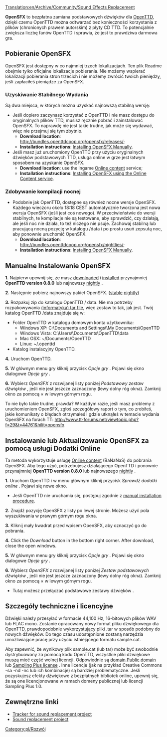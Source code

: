 [[Translation:en/Archive/Community/Sound Effects Replacement]]

'''OpenSFX''' to bezpłatna zamiana podstawowych dźwięków dla [[pl/Manual/OpenTTD|OpenTTD]], dzięki czemu OpenTTD można odtwarzać bez konieczności korzystania z plików (chronionych prawem autorskim) z płyty CD TTD. To potencjalnie zwiększa liczbę fanów OpenTTD i sprawia, że ​​jest to prawdziwa darmowa gra.


==Pobieranie OpenSFX==
OpenSFX jest dostępny w co najmniej trzech lokalizacjach. Ten plik Readme obejmie tylko oficjalne lokalizacje pobierania. Nie możemy wspierać lokalizacji pobierania stron trzecich i nie możemy zwrócić twoich pieniędzy, jeśli zapłaciłeś pieniądze za OpenSFX.

===Uzyskiwanie Stabilnego Wydania===
Są dwa miejsca, w których można uzyskać najnowszą stabilną wersję:
* Jeśli dopiero zaczynasz korzystać z OpenTTD i nie masz dostępu do oryginalnych plików TTD, musisz ręcznie pobrać i zainstalować OpenSFX. To naprawdę nie jest takie trudne, jak może się wydawać, więc nie przejmuj się tym zbytnio.
** '''Download location''': http://bundles.openttdcoop.org/opensfx/releases/;
** '''Installation instructions''': [[en/#Manualne Instalowanie OpenSFX|Installing OpenSFX Manually]].
* Jeśli masz już uruchomiony OpenTTD przy użyciu oryginalnych dźwięków podstawowych TTD, usługa online w grze jest łatwym sposobem na uzyskanie OpenSFX.
** '''Download location''': use the ingame [[pl/Manual/Dodatki Online|Online content]] service;
** '''Installation instructions''': [[en/#Instalowanie lub Aktualizowanie OpenSFX za pomocą usługi Dodatki Online|Installing OpenSFX using the Online Content service]].

===Zdobywanie kompilacji nocnej ===
* Podobnie jak OpenTTD, dostępne są również nocne wersje OpenSFX. Każdego wieczoru około 18:18 CEST automatycznie tworzona jest nowa wersja OpenSFX (jeśli jest coś nowego). W przeciwieństwie do wersji stabilnych, te kompilacje nie są testowane, aby sprawdzić, czy działają, ale jeśli noc nie działa, to też niczego nie psuje. Zachowaj stabilną lub pracującą nocną pozycję w katalogu /data i po prostu usuń zepsutą noc, aby ponownie uruchomić OpenSFX.
** '''Download location''': http://bundles.openttdcoop.org/opensfx/nightlies/;
** '''Installation instructions''': [[en/#Manualne Instalowanie OpenSFX|Installing OpenSFX Manually]].


==Manualne Instalowanie OpenSFX==
'''1.''' Najpierw upewnij się, że masz [http://www.openttd.org/ downloaded] i [[pl/Manual/Instalacja|installed]]  przynajmniej '''OpenTTD version 0.8.0''' lub najnowszy [[pl/Archive/Community/Wersje nightly|nightly]] .

'''2.''' Następnie pobierz najnowszy pakiet OpenSFX. ([http://mz.openttdcoop.org/bundles/opensfx/releases/ stable] [http://mz.openttdcoop.org/bundles/opensfx/nightlies/ nightly])

'''3.''' Rozpakuj zip do katalogu OpenTTD / data. Nie ma potrzeby rozpakowywania [https://www.wikipedia.org/wiki/pl:Tar (informatyka) tar file], więc zostaw to tak, jak jest.
Twój katalog OpenTTD /data znajduje się w:
* Folder OpenTTD w katalogu domowym konta użytkownika:
** Windows XP: C:\Documents and Settings\<username>\My Documents\OpenTTD
** Windows Vista: C:\Users\<username>\Documents\OpenTTD\data
** Mac OSX: ~/Documents/OpenTTD
** Linux:   ~/.openttd
* Katalog instalacyjny OpenTTD.

'''4.''' Uruchom OpenTTD. 

'''5.''' W głównym menu gry kliknij przycisk ''Opcje gry'' . Pojawi się okno dialogowe ''Opcje gry'' .

'''6.''' Wybierz ''OpenSFX'' z rozwijanej listy poniżej ''Podstawowy zestaw dźwięków'' , jeśli nie jest jeszcze zaznaczony (lewy dolny róg okna). Zamknij okno za pomocą × w lewym górnym rogu.

To nie było takie trudne, prawda? W każdym razie, jeśli masz problemy z uruchomieniem OpenSFX, zgłoś szczegółowy raport o tym, co zrobiłeś, jakie komunikaty o błędach otrzymałeś i gdzie utknąłeś w temacie wydania OpenSFX na forach TT: http://www.tt-forums.net/viewtopic.php?f=29&t=44761&hilit=opensfx

==Instalowanie lub Aktualizowanie OpenSFX za pomocą usługi Dodatki Online==
Ta metoda wykorzystuje usługę [[pl/Manual/Dodatki Online|Online content]] (BaNaNaS) do pobrania OpenSFX. Aby tego użyć, potrzebujesz działającego OpenTTD i ponownie przynajmniej '''OpenTTD version 0.8.0''' lub najnowszego  [[pl/Archive/Community/Wersje nightly|nightly]] .

'''1.''' Uruchom OpenTTD i w menu głównym kliknij przycisk  ''Sprawdź dodatki online'' . Pojawi się nowe okno.
* Jeśli OpenTTD nie uruchamia się, postępuj zgodnie z [[en/#Manualne Instalowanie OpenSFX|manual installation procedure]].

'''2.''' Znajdź pozycję OpenSFX z listy po lewej stronie. Możesz użyć pola wyszukiwania w prawym górnym rogu okna.

'''3.''' Kliknij mały kwadrat przed wpisem OpenSFX, aby oznaczyć go do pobrania.

'''4.''' Click the ''Download'' button in the bottom right corner. After download, close the open windows.

'''5.''' W głównym menu gry kliknij przycisk ''Opcje gry'' . Pojawi się okno dialogowe ''Opcje gry'' .

'''6.''' Wybierz ''OpenSFX'' z rozwijanej listy poniżej ''Zestaw podstawowych dźwięków'' , jeśli nie jest jeszcze zaznaczony (lewy dolny róg okna). Zamknij okno za pomocą × w lewym górnym rogu. 
* Tutaj możesz przełączać podstawowe zestawy dźwięków .


==Szczegóły techniczne i licencyjne==

Dźwięki należy przesyłać w formacie 44,100 Hz, 16-bitowych plików WAV lub FLAC mono. Zostanie opracowany nowy format pliku dźwiękowego dla OpenTTD, prawdopodobnie wykorzystujący pliki .tar w sposób podobny do nowych dźwięków. Do tego czasu udostępnione zostaną narzędzia umożliwiające pracę przy użyciu istniejącego formatu sample.cat.

Aby zapewnić, że wynikowy plik sample.cat (lub tar) może być swobodnie dystrybuowany za pomocą kodu OpenTTD, wszystkie pliki dźwiękowe muszą mieć część wolnej licencji. Odpowiednie są  [https://www.wikipedia.org/wiki/pl:Public domain Public domain] lub [http://creativecommons.org/licenses/sampling+/1.0/ Sampling Plus license] . Inne licencje (jak na przykład Creative Commons -sa -nd -nc lub ich kombinacje) są bardziej problematyczne. Jeśli pozyskujesz efekty dźwiękowe z bezpłatnych bibliotek online, upewnij się, że są one licencjonowane w ramach domeny publicznej lub licencji Sampling Plus 1.0.

== Zewnętrzne linki ==
* [http://dev.openttdcoop.org/projects/opensfx Tracker for sound replacement project]
* [http://www.tt-forums.net/viewtopic.php?f=29&t=44761 Sound replacement project]

<!--[[Category:Development]]-->[[Category:pl/Rozwój]]